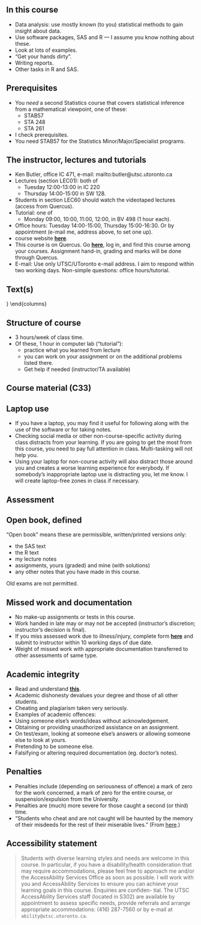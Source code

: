 ## In this course
- Data analysis: use mostly known (to you) statistical methods to gain
insight about data.
- Use software packages, SAS and R — I assume you know nothing
about these.
- Look at lots of examples.
- “Get your hands dirty”.
- Writing reports.
- Other tasks in R and SAS.

## Prerequisites

- You *need* a second Statistics course that covers statistical inference from a mathematical viewpoint,
one of these:
  - STAB57
  - STA 248
  - STA 261
- I check prerequisites.
- You need STAB57 for the Statistics Minor/Major/Specialist programs.

## The instructor, lectures and tutorials
- Ken Butler, office IC 471, e-mail:
mailto:butler@utsc.utoronto.ca
- Lectures (section LEC01): both of
  - Tuesday 12:00-13:00 in IC 220 
  - Thursday 14:00-15:00 in SW 128. 
- Students in section LEC60 should watch the videotaped lectures (access from Quercus).
- Tutorial: one of 
  - Monday 09:00, 10:00, 11:00, 12:00,  in BV 498 (1 hour each).
- Office hours: Tuesday 14:00-15:00, Thursday 15:00-16:30. Or by appointment (e-mail me, address
above, to set one up).
- course website [**here**](http://ritsokiguess.site/STAC33). 
- This course is on Quercus. Go [**here**](http://q.utoronto.ca), log in, and find
this course among your courses. Assignment hand-in, grading and
marks will be done through Quercus.
- E-mail: Use only UTSC/UToronto e-mail address. I aim to respond
within two working days. Non-simple questions: office hours/tutorial.

## Text(s)

  \begin{columns}
    \begin{column}{0.7\textwidth}
Recommended:
  \begin{itemize}
\item ``SAS Essentials: Mastering SAS for data analytics'' by Alan C.\
  Elliott and Wayne A.\ Woodward, publ.\ Wiley. ISBN 978-1-119-04216-7.
\item ``R for Data Science'' by Hadley Wickham and Garrett Grolemund,
  publ.\ O'Reilly, ISBN 978-1-491-91039-9. Also available (free)
  online at \url{http://r4ds.had.co.nz/}.
  \item ``Problems and Solutions in Applied Statistics'' by your instructor, free online at \url{ritsokiguess.site/pasias}
\end{itemize}
    \end{column}
    \begin{column}{0.3\textwidth}
      \includegraphics[width=1in]{Screenshot_2018-08-17_12-24-26.png}

      \includegraphics[width=1in]{r4ds}
    \end{column}
  \end{columns}



## Structure of course
- 3 hours/week of class time.
- Of these, 1 hour in computer lab (“tutorial”):
  - practice what you learned from lecture
  - you can work on your assignment or on the additional problems listed there.
  - Get help if needed (instructor/TA available)


## Course material (C33)

\begin{columns}
  \begin{column}{0.6\textwidth}
    R:
    \begin{itemize}
\item Installation / connection
\item Reading data files (of different sorts)
\item Making graphs
\item Numerical summaries
\item Statistical inference
\item Reports
\item Tidying and organizing data
\item Case studies
\item Functions
\item Dates and times
\item Miscellaneous tasks
\item Bootstrap
\item Bayesian inference with \texttt{rstan}

    \end{itemize}
  \end{column}
  
  \begin{column}{0.4\textwidth}
  SAS:
  \begin{itemize}
  \item Connection 
\item Reading in data
\item Graphics
\item Basic inference
\item ANOVA
\item Regression 
  
  \end{itemize}
  \end{column}
\end{columns}


## Laptop use
- If you have a laptop, you may find it useful for following along with
the use of the software or for taking notes.
- Checking social media or other non-course-specific activity during
class distracts from your learning. If you are going to get the most
from this course, you need to pay full attention in class. Multi-tasking
will not help you.
- Using your laptop for non-course activity will also distract those
around you and creates a worse learning experience for everybody. If
somebody’s inappropriate laptop use is distracting you, let me know. I
will create laptop-free zones in class if necessary.

## Assessment


 \begin{tabular}{p{3.5in}r}
    \hline
    Item & Weight\\
    \hline
    Assignments (most weeks after first). Can study with classmates, but what you hand in must
    be \textbf{entirely your own work}. Due Thursdays at 11:59pm. & 15\\
    \hline
    Midterm exam, 2 hours, open book (see over) & 30\\
    \hline
    Group data analysis report (1--5 people/group). Data analysis on data set of your choosing,
    using R/SAS/both, report written as described in class.
    Due last
    day of classes at 11:59pm. & 10 \\
    \hline
    Final exam, 3 hours, open book (see over). \textbf{You must pass
    the final exam to guarantee passing the course.} & 45\\
    \hline
    Total & 100\\
    \hline
  \end{tabular}

## Open book, defined
“Open book” means these are permissible, written/printed versions only: 

- the SAS text
- the R text
- my lecture notes
- assignments, yours (graded) and mine (with solutions)
- any other notes that you have made in this course.

Old exams are not permitted.

## Missed work and documentation
- No make-up assignments or tests in this course.
- Work handed in late may or may not be accepted (instructor’s
discretion; instructor’s decision is final).
- If you miss assessed work due to illness/injury, complete form 
[**here**](http://www.illnessverification.utoronto.ca/)
and submit to instructor within 10 working days of due date.
- Weight of missed work with appropriate documentation transferred to
other assessments of same type.

## Academic integrity
- Read and understand [**this**](http://www.utoronto.ca/academicintegrity/).
- Academic dishonesty devalues your degree and those of all other
students.
- Cheating and plagiarism taken very seriously.
- Examples of academic offences:
- Using someone else’s words/ideas without acknowledgement.
- Obtaining or providing unauthorized assistance on an assignment.
- On test/exam, looking at someone else’s answers or allowing someone
else to look at yours.
- Pretending to be someone else.
- Falsifying or altering required documentation (eg. doctor’s notes).

## Penalties
- Penalties include (depending on seriousness of offence) a mark of zero
for the work concerned, a mark of zero for the entire course, or
suspension/expulsion from the University.
- Penalties are (much) more severe for those caught a second (or third)
time.
- “Students who cheat and are not caught will be haunted by the
memory of their misdeeds for the rest of their miserable lives.” (From 
[here](https://philosophy.osu.edu/sites/philosophy.osu.edu/files/1100%20Brown_2.pdf).)

## Accessibility statement

> Students with diverse learning styles and needs are welcome in this
> course. In particular, if you have a disability/health consideration
> that may require accommodations, please feel free to approach
> me and/or the AccessAbility Services Office as soon as possible.
> I will work with you and AccessAbility Services to ensure you can
> achieve your learning goals in this course. Enquiries are confiden-
> tial. The UTSC AccessAbility Services staff (located in S302) are
> available by appointment to assess specific needs, provide referrals
> and arrange appropriate accommodations: (416) 287-7560 or by
> e-mail at `ability@utsc.utoronto.ca`.

